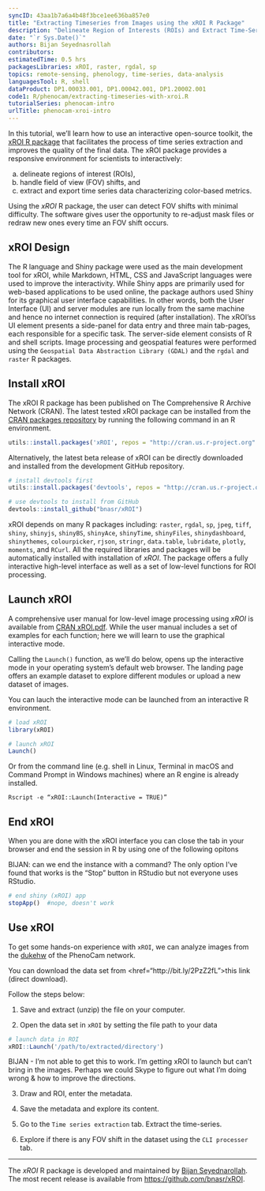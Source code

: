 ```yaml
---
syncID: 43aa1b7a6a4b48f3bce1ee636ba857e0
title: "Extracting Timeseries from Images using the xROI R Package"
description: "Delineate Region of Interests (ROIs) and Extract Time-Series Data from Digital Repeat Photography Images using xROI"
date: "`r Sys.Date()`"
authors: Bijan Seyednasrollah
contributors:
estimatedTime: 0.5 hrs
packagesLibraries: xROI, raster, rgdal, sp
topics: remote-sensing, phenology, time-series, data-analysis
languagesTool: R, shell
dataProduct: DP1.00033.001, DP1.00042.001, DP1.20002.001
code1: R/phenocam/extracting-timeseries-with-xroi.R
tutorialSeries: phenocam-intro
urlTitle: phenocam-xroi-intro
---
```


In this tutorial, we'll learn how to use an interactive open-source toolkit, the 
<a href="https://cran.r-project.org/web/packages/xROI/index.html" target="_blank">xROI R package</a>
 that facilitates the process of time series extraction and improves the quality 
 of the final data. The xROI package provides a responsive environment for 
 scientists to interactively:

a) delineate regions of interest (ROIs), 
b) handle field of view (FOV) shifts, and
c) extract and export time series data characterizing color-based metrics.

Using the *xROI* R package, the user can detect FOV shifts with minimal difficulty. 
The software gives user the opportunity to re-adjust mask files or redraw new 
ones every time an FOV shift occurs.

## xROI Design
The R language and Shiny package were used as the main development tool for xROI,
while Markdown, HTML, CSS and JavaScript languages were used to improve the 
interactivity. While Shiny apps are primarily used for web-based applications to 
be used online, the package authors used Shiny for its graphical user interface 
capabilities. In other words, both the User Interface (UI) and server modules are run 
locally from the same machine and hence no internet connection is required (after
installation). The xROI'ss UI element presents a side-panel for data entry and 
three main tab-pages, each responsible for a specific task. The server-side 
element consists of R and shell scripts. Image processing and geospatial features 
were performed using the `Geospatial Data Abstraction Library (GDAL)` and the 
`rgdal` and `raster` R packages. 

## Install xROI

The xROI R package has been published on The Comprehensive R Archive Network (CRAN). 
The latest tested xROI package can be installed from the 
<a href="https://cran.r-project.org/package=xROI" target="_blank">CRAN packages repository</a> by running the following command in an R environment. 

```r

utils::install.packages('xROI', repos = "http://cran.us.r-project.org" )

```

Alternatively, the latest beta release of xROI can be directly downloaded and 
installed from the development GitHub repository. 

```r

# install devtools first
utils::install.packages('devtools', repos = "http://cran.us.r-project.org" )

# use devtools to install from GitHub
devtools::install_github("bnasr/xROI")

```

xROI depends on many R packages including: `raster`, `rgdal`, `sp`, `jpeg`, 
`tiff`, `shiny`, `shinyjs`, `shinyBS`, `shinyAce`, `shinyTime`, `shinyFiles`, 
`shinydashboard`, `shinythemes`, `colourpicker`, `rjson`, `stringr`, `data.table`, 
`lubridate`, `plotly`, `moments`, and `RCurl`. All the required libraries and 
packages will be automatically installed with installation of *xROI*. The package 
offers a fully interactive high-level interface as well as a set of low-level 
functions for ROI processing. 

## Launch xROI

A comprehensive user manual for low-level image processing using *xROI* is available from 
<a href="https://cran.r-project.org/package=xROI/xROI.pdf" target="_blank">CRAN xROI.pdf</a>. 
While the user manual includes a set of examples for each function; here we 
will learn to use the graphical interactive mode. 

Calling the `Launch()` function, as we'll do below, opens up the interactive 
mode in your operating system’s default web browser. The landing page offers an 
example dataset to explore different modules or upload a new dataset of images. 

You can lauch the interactive mode can be launched from an interactive R environment.

```r
# load xROI
library(xROI)

# launch xROI 
Launch()

```

Or from the command line (e.g. shell in Linux, Terminal in macOS and Command 
Prompt in Windows machines) where an R engine is already installed.

```shell

Rscript -e “xROI::Launch(Interactive = TRUE)”

```


## End xROI

When you are done with the xROI interface you can close the tab in your browser 
and end the session in R by using one of the following opitons

BIJAN: can we end the instance with a command? The only option I've found that 
works is the "Stop" button in RStudio but not everyone uses RStudio. 

```r
# end shiny (xROI) app
stopApp()  #nope, doesn't work

```


## Use xROI

To get some hands-on experience with `xROI`, we can analyze images from the 
<a href="https://phenocam.sr.unh.edu/webcam/sites/dukehw/">dukehw</a> 
of the PhenoCam network. 

You can download the data set from 
<href="http://bit.ly/2PzZ2fL">this link (direct download)</a>. 

Follow the steps below:

1. Save and extract (unzip) the file on your computer. 

2. Open the data set in `xROI` by setting the file path to your data

```r

# launch data in ROI
xROI::Launch('/path/to/extracted/directory')

```

BIJAN - I'm not able to get this to work.  I'm getting xROI to launch but can't 
bring in the images. Perhaps we could Skype to figure out what I'm doing wrong & 
how to improve the directions. 

3. Draw and ROI, enter the metadata. 

4. Save the metadata and explore its content.

5. Go to the `Time series extraction` tab. Extract the time-series.

6. Explore if there is any FOV shift in the dataset using the `CLI processer` tab.

*** 

The *xROI* R package is developed and maintained by 
<a href="https://bnasr.github.io/">Bijan Seyednarollah</a>. 
The most recent release is available from <a href="https://github.com/bnasr/xROI" target="_blank">https://github.com/bnasr/xROI</a>.
